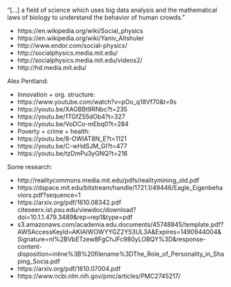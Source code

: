

"[...] a field of science which uses big data analysis and the mathematical laws of biology to understand the behavior of human crowds."

- https://en.wikipedia.org/wiki/Social_physics
- https://en.wikipedia.org/wiki/Yaniv_Altshuler
- http://www.endor.com/social-physics/
- http://socialphysics.media.mit.edu/
- http://socialphysics.media.mit.edu/videos2/
- http://hd.media.mit.edu/

Alex Pentland:

- Innovation + org. structure:
- https://www.youtube.com/watch?v=pOo_q18Vf70&t=9s
- https://youtu.be/XAGBBt9RNbc?t=235
- https://youtu.be/1TGfZ55dOb4?t=327
- https://youtu.be/VoDCo-mEbq0?t=284
- Poverty + crime + health:
- https://youtu.be/8-OWlAT8N_E?t=1121
- https://youtu.be/C-wHdSJM_GI?t=477
- https://youtu.be/tzDmPu3yGNQ?t=216

Some research:

- http://realitycommons.media.mit.edu/pdfs/realitymining_old.pdf
- https://dspace.mit.edu/bitstream/handle/1721.1/49446/Eagle_Eigenbehaviors.pdf?sequence=1 
- https://arxiv.org/pdf/1610.08342.pdf citeseerx.ist.psu.edu/viewdoc/download?doi=10.1.1.479.3489&rep=rep1&type=pdf  
- s3.amazonaws.com/academia.edu.documents/45748845/template.pdf?AWSAccessKeyId=AKIAIWOWYYGZ2Y53UL3A&Expires=1490944004&Signature=nI%2BVbETzew8FgChJFc980yLOBQY%3D&response-content-disposition=inline%3B%20filename%3DThe_Role_of_Personality_in_Shaping_Socia.pdf
- https://arxiv.org/pdf/1610.07004.pdf
- https://www.ncbi.nlm.nih.gov/pmc/articles/PMC2745217/
